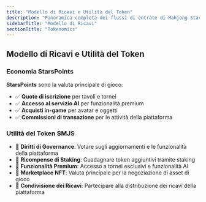 ```yaml
---
title: "Modello di Ricavi e Utilità del Token"
description: "Panoramica completa dei flussi di entrate di Mahjong Stars, dell'economia StarsPoints e del framework di utilità del token $MJS"
sidebarTitle: "Modello di Ricavi"
sectionTitle: "Tokenomics"
---
```



## Modello di Ricavi e Utilità del Token

### Economia StarsPoints
**StarsPoints** sono la valuta principale di gioco:
- ✅ **Quote di iscrizione** per tavoli e tornei
- ✅ **Accesso al servizio AI** per funzionalità premium
- ✅ **Acquisti in-game** per avatar e oggetti
- ✅ **Commissioni di transazione** per le attività della piattaforma

### Utilità del Token $MJS
- 🎯 **Diritti di Governance**: Votare sugli aggiornamenti e le funzionalità della piattaforma
- 🎯 **Ricompense di Staking**: Guadagnare token aggiuntivi tramite staking
- 🎯 **Funzionalità Premium**: Accesso a tornei esclusivi e funzionalità AI
- 🎯 **Marketplace NFT**: Valuta principale per la negoziazione di asset di gioco
- 🎯 **Condivisione dei Ricavi**: Partecipare alla distribuzione dei ricavi della piattaforma